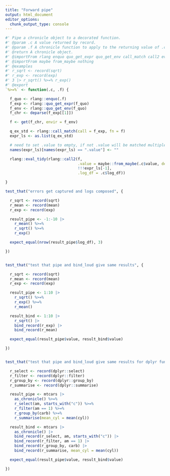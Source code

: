 ```yaml
---
title: "Forward pipe"
output: html_document
editor_options: 
  chunk_output_type: console
---
```


```r
#' Pipe a chronicle object to a decorated function.
#' @param .c A value returned by record.
#' @param .f A chronicle function to apply to the returning value of .c.
#' @return A chronicle object.
#' @importFrom rlang enquo quo_get_expr quo_get_env call_match call2 eval_tidy
#' @importFrom maybe from_maybe nothing
#' @examples
#' r_sqrt <- record(sqrt)
#' r_exp <- record(exp)
#' 3 |> r_sqrt() %>=% r_exp()
#' @export
`%>=%` <- function(.c, .f) {

  f_quo <- rlang::enquo(.f)
  f_exp <- rlang::quo_get_expr(f_quo)
  f_env <- rlang::quo_get_env(f_quo)
  f_chr <- deparse(f_exp[[1]])

  f <- get(f_chr, envir = f_env)

  q_ex_std <- rlang::call_match(call = f_exp, fn = f)
  expr_ls <- as.list(q_ex_std)

  # need to set .value to empty, if not .value will be matched multiple times in call2
  names(expr_ls)[names(expr_ls) == ".value"] <- ""

  rlang::eval_tidy(rlang::call2(f,
                                .value = maybe::from_maybe(.c$value, default = maybe::nothing()),
                                !!!expr_ls[-1],
                                .log_df = .c$log_df))

}

```

```r
test_that("errors get captured and logs composed", {

  r_sqrt <- record(sqrt)
  r_mean <- record(mean)
  r_exp <- record(exp)

  result_pipe <- -1:-10 |>
    r_mean() %>=%
    r_sqrt() %>=%
    r_exp()

  expect_equal(nrow(result_pipe$log_df), 3)

})


test_that("test that pipe and bind_loud give same results", {

  r_sqrt <- record(sqrt)
  r_mean <- record(mean)
  r_exp <- record(exp)

  result_pipe <- 1:10 |>
    r_sqrt() %>=%
    r_exp() %>=%
    r_mean()

  result_bind <- 1:10 |>
    r_sqrt() |>
    bind_record(r_exp) |>
    bind_record(r_mean)

  expect_equal(result_pipe$value, result_bind$value)

})


test_that("test that pipe and bind_loud give same results for dplyr functions", {

  r_select <- record(dplyr::select)
  r_filter <- record(dplyr::filter)
  r_group_by <- record(dplyr::group_by)
  r_summarise <- record(dplyr::summarise)

  result_pipe <- mtcars |>
    as_chronicle() %>=%
    r_select(am, starts_with("c")) %>=%
    r_filter(am == 1) %>=%
    r_group_by(carb) %>=%
    r_summarise(mean_cyl = mean(cyl))

  result_bind <- mtcars |>
    as_chronicle() |>
    bind_record(r_select, am, starts_with("c")) |>
    bind_record(r_filter, am == 1) |>
    bind_record(r_group_by, carb) |>
    bind_record(r_summarise, mean_cyl = mean(cyl))

  expect_equal(result_pipe$value, result_bind$value)

})


```
